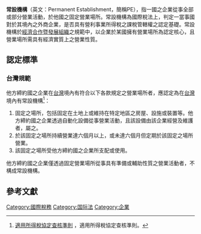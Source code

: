 {{Refimprove|time=2020-07-10T17:30:38+00:00}}
'''常設機構'''（英文：Permanent Establishment，簡稱PE），指一國之企業從事全部或部分營業活動，於他國之固定營業場所。常設機構為國際稅法上，判定一當事國對於其境內之外商企業，是否具有營利事業所得稅之課稅管轄權之認定基礎。常設機構於[[經濟合作暨發展組織|經濟合作暨發展組織]]之規範中，以企業於某國擁有營業場所為認定核心，且營業場所需具有經濟實質上之營業性質。

== 認定標準 ==

=== 台灣規範 ===
他方締約國之企業在[[台灣|台灣]]境內有符合以下各款規定之營業場所者，應認定為在[[台灣|台灣]]境內有常設機構<ref>[https://law.moj.gov.tw/LawClass/LawAll.aspx?pcode=G0340125 	適用所得稅協定查核準則] {{Wayback|url=https://law.moj.gov.tw/LawClass/LawAll.aspx?pcode=G0340125 |date=20200709122927 }}，適用所得稅協定查核準則。</ref>：

#固定之場所，包括固定在土地上或維持在特定地區之房屋、設施或裝置等。他方締約國之企業透過自動化設備從事營業活動，且該設備由該企業經營及維護者，屬之。
#於該固定之場所持續營業達六個月以上，或未達六個月但定期於該固定之場所營業。
#該固定之場所受他方締約國之企業所支配或使用。

他方締約國之企業僅透過固定營業場所從事具有準備或輔助性質之營業活動者，不構成常設機構。

== 參考文獻 ==

[[Category:國際稅務|Category:國際稅務]]
[[Category:国际法|Category:国际法]]
[[Category:企業|Category:企業]]